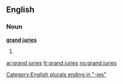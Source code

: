 ==English==

===Noun===
'''[[grand]] [[juries]]'''

# {{plural of|[[grand jury]]}}

[[Category:English plurals ending in "-ies"]]

[[ar:grand juries]]
[[fr:grand juries]]
[[no:grand juries]]
